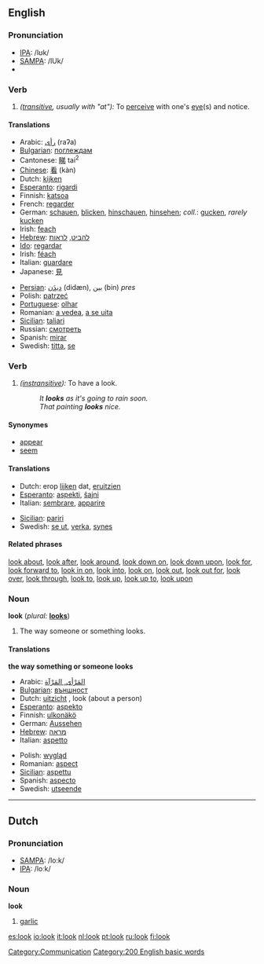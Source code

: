 ==English==

{{rank|told|both|having|199|look|heard|night|mind}}

===Pronunciation===
*[[IPA]]: /lʊk/
*[[SAMPA]]: /lUk/
*{{audio|en-us-look.ogg|Audio (US)}}

===Verb===
{{en-infl-reg-consonant|look||}}

# ''([[transitive]], usually with "at"):'' To [[perceive]] with one's [[eye]](s) and notice.

====Translations====
{{top}}
*Arabic: [[رأى]] (raʔa)
*[[w:Bulgarian language|Bulgarian]]: [[поглеждам]]
*Cantonese: [[睇]] tai<sup>2</sup>
*[[w:Chinese language|Chinese]]: [[看]] (kàn)
*Dutch: [[kijken]]
*[[w:Esperanto|Esperanto]]: [[rigardi]]
*Finnish: [[katsoa]]
*French: [[regarder]]
*German: [[schauen]], [[blicken]], [[hinschauen]], [[hinsehen]]; <i>coll.</i>: [[gucken]], <i>rarely</i> [[kucken]]
*Irish: [[feach]]
*[[w:Hebrew language|Hebrew]]: [[להביט]], [[לראות]]
*[[w:Ido|Ido]]: [[regardar]]
*Irish: [[féach]]
*Italian: [[guardare]]
*Japanese: [[見]]
{{mid}}
*[[Persian]]: [[دیدَن]] (didæn), [[بین]] (bin) ''pres''
*Polish: [[patrzeć]]
*[[Portuguese]]: [[olhar]]
*Romanian: [[a vedea]], [[a se uita]]
*[[Sicilian]]: [[taliari]]
*Russian: [[смотреть]]
*Spanish: [[mirar]]
*Swedish: [[titta]], [[se]]
{{bottom}}

===Verb===
{{en-infl-reg-consonant|look||}}

# ''([[instransitive]]):'' To have a look.
#:''It '''looks''' as it's going to rain soon.''
#:''That painting '''looks''' nice.''

====Synonymes====
*[[appear]]
*[[seem]]

====Translations====
{{top}}
*Dutch: erop [[lijken]] dat, [[eruitzien]]
*[[w:Esperanto|Esperanto]]: [[aspekti]], [[ŝajni]]
*Italian: [[sembrare]], [[apparire]]
{{mid}}
*[[Sicilian]]: [[pariri]]
*Swedish: [[se ut]], [[verka]], [[synes]]
{{bottom}}

====Related phrases====
[[look about]], [[look after]], [[look around]], [[look down on]], [[look down upon]], [[look for]], [[look forward to]], [[look in on]], [[look into]], [[look on]], [[look out]], [[look out for]], [[look over]], [[look through]], [[look to]], [[look up]], [[look up to]], [[look upon]]

===Noun===
'''look'''  (''plural:'' '''[[looks]]''')

# The way someone or something looks.

====Translations====
'''the way something or someone looks'''
{{top}}
*Arabic: [[المَرْأى, المَرْآة]]
*[[w:Bulgarian language|Bulgarian]]: [[външност]] {{f}}
*Dutch: [[uitzicht]] {{n}}, look {{m}} (about a person)
*[[w:Esperanto|Esperanto]]: [[aspekto]]
*Finnish: [[ulkonäkö]]
*German: [[Aussehen]] {{n}}
*[[w:Hebrew language|Hebrew]]: [[מראה]] {{m}}
*Italian: [[aspetto]] {{m}}
{{mid}}
*Polish: [[wygląd]]
*Romanian: [[aspect]] {{n}}
*[[Sicilian]]: [[aspettu]] {{m}}
*Spanish: [[aspecto]] {{m}}
*Swedish: [[utseende]]
{{bottom}}
----

==Dutch==
===Pronunciation===
*[[w:SAMPA|SAMPA]]: /lo:k/
*[[w:IPA|IPA]]: /loːk/

===Noun===
'''look''' {{m}}

# [[garlic]]

[[Category:Communication]]

[[Category:200 English basic words]]

[[es:look]]
[[io:look]]
[[it:look]]
[[nl:look]]
[[pt:look]]
[[ru:look]]
[[fi:look]]